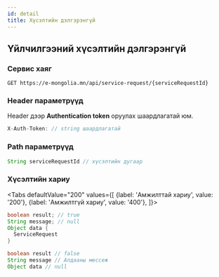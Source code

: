 ```yaml
---
id: detail
title: Хүсэлтийн дэлгэрэнгүй
---
```



## Үйлчилгээний хүсэлтийн дэлгэрэнгүй

### Сервис хаяг

```text
GET https://e-mongolia.mn/api/service-request/{serviceRequestId}
```

### Header параметрүүд

Header дээр **Authentication token** оруулах шаардлагатай юм.

```javascript
X-Auth-Token: // string шаардлагатай
```

### Path параметрүүд

```java
String serviceRequestId // хүсэлтийн дугаар
```

### Хүсэлтийн хариу

<Tabs
  defaultValue="200"
  values={[
    {label: 'Амжилттай хариу', value: '200'},
    {label: 'Амжилтгүй хариу', value: '400'},
  ]}>
<TabItem value="200">

```java
boolean result; // true
String message; // null
Object data {
  ServiceRequest 
}
```

</TabItem>
<TabItem value="400">

```java
boolean result // false
String message // Алдааны мессеж
Object data // null
```

</TabItem>
</Tabs>
